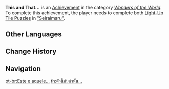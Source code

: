 {{Achievement Infobox
|title        = 
|id           = 81162
|order id     = 1148
|category     = Wonders of the World
|description  = ... Try connecting them?
|requirements = Complete both [[Light-Up Tile Puzzle]]s in [["Seiraimaru"]].
|primogems    = 5
|tracking     = 
|hidden       = 1
|topic        = 
|type         = Exploration
}}
'''This and That...''' is an [[Achievement]] in the category ''[[Wonders of the World]]''. To complete this achievement, the player needs to complete both [[Light-Up Tile Puzzle]]s in [["Seiraimaru"]].
<!--
==Trivia==

==Video Guides==
{{EVT
|video1   = 
|caption1 = 
}}
-->
==Other Languages==
{{Other Languages
|en      = This and That...
|zhs     = 它和它…
|zhs_rm  = Tā hé Tā...
|zht     = 它和它…
|zht_rm  = Tā hàn Tā...
|zh_tl   = 
|ja      = これとこれ…
|ja_rm   = Kore to Kore...
|ja_tl   = This and This...
|ko      = 이거랑 이거…
|ko_rm   = Igeorang Igeo...
|ko_tl   = This and That...
|es      = Este con este y...
|es_tl   = This one with this one and...
|fr      = Ceci et cela...
|fr_tl   = This and That...
|ru      = То и это...
|ru_tl   = This and That...
|th      = ตัวนี้กับตัวนั้น...
|th_rm   = 
|th_tl   = 
|vi      = Nó Và Nó...
|vi_tl   = 
|de      = Dies und jenes&nbsp;...
|de_tl   = This and That...
|id      = Ini dan Itu&nbsp;....
|id_tl   = This and That...
|pt      = Este e aquele...
|pt_tl   = 
|tr      = Ondan Bundan...
|tr_tl   = 
|it      = Questo con quello...
|it_tl   = 
}}

==Change History==
{{Change History|2.1}}
<!--
==References==
{{Reflist}}
-->
==Navigation==
{{Achievement Navbox|Wonders of the World|Exploration}}

[[pt-br:Este e aquele...]]
[[th:ตัวนี้กับตัวนั้น...]]